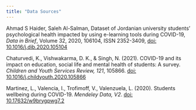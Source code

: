 ```yaml
---
title: "Data Sources"
---
```


Ahmad S Haider, Saleh Al-Salman, Dataset of Jordanian university students’ psychological health impacted by using e-learning tools during COVID-19, *Data in Brief*, Volume 32, 2020, 106104, ISSN 2352-3409, [doi: 10.1016/j.dib.2020.105104](https://www.sciencedirect.com/science/article/pii/S2352340920309987)

Chaturvedi, K., Vishwakarma, D. K., & Singh, N. (2021). COVID-19 and its impact on education, social life and mental health of students: A survey. *Children and Youth Services Review, 121*, 105866. [doi: 10.1016/j.childyouth.2020.105866](https://doi.org/10.1016/j.childyouth.2020.105866)

Martinez, L., Valencia, I., Trofimoff, V., Valenzuela, L. (2020). Students wellbeing during COVID-19. *Mendeley Data, V2*. [doi: 10.17632/w9brygpwg7.2](https://doi.org/10.17632/w9brygpwg7.2)